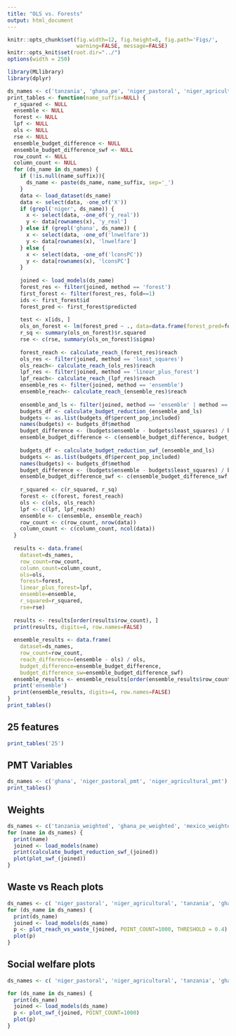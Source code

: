 ```yaml
---
title: "OLS vs. Forests"
output: html_document
---
```

```r
knitr::opts_chunk$set(fig.width=12, fig.height=8, fig.path='Figs/',
                      warning=FALSE, message=FALSE)
knitr::opts_knit$set(root.dir="../")
options(width = 250)
```

```r
library(MLlibrary)
library(dplyr)
```

```r
ds_names <- c('tanzania', 'ghana_pe', 'niger_pastoral', 'niger_agricultural', 'mexico')
print_tables <- function(name_suffix=NULL) {
  r_squared <- NULL
  ensemble <- NULL
  forest <- NULL
  lpf <- NULL
  ols <- NULL
  rse <- NULL
  ensemble_budget_difference <- NULL
  ensemble_budget_difference_swf <- NULL
  row_count <- NULL
  column_count <- NULL
  for (ds_name in ds_names) {
    if (!is.null(name_suffix)){
      ds_name <- paste(ds_name, name_suffix, sep='_')
    }
    data <- load_dataset(ds_name)
    data <- select(data, -one_of('X'))
    if (grepl('niger', ds_name)) {
      x <- select(data, -one_of('y_real'))
      y <- data[rownames(x), 'y_real']
    } else if (grepl('ghana', ds_name)) {
      x <- select(data, -one_of('lnwelfare'))
      y <- data[rownames(x), 'lnwelfare']
    } else {
      x <- select(data, -one_of('lconsPC'))
      y <- data[rownames(x), 'lconsPC']
    }
    
    joined <- load_models(ds_name)
    forest_res <- filter(joined, method == 'forest')
    first_forest <- filter(forest_res, fold==1)
    ids <- first_forest$id
    forest_pred <- first_forest$predicted
    
    test <- x[ids, ]
    ols_on_forest <- lm(forest_pred ~ ., data=data.frame(forest_pred=forest_pred, test))
    r_sq <- summary(ols_on_forest)$r.squared
    rse <- c(rse, summary(ols_on_forest)$sigma)
    
    forest_reach <- calculate_reach_(forest_res)$reach
    ols_res <- filter(joined, method == 'least_squares')
    ols_reach<- calculate_reach_(ols_res)$reach
    lpf_res <- filter(joined, method == 'linear_plus_forest')
    lpf_reach<- calculate_reach_(lpf_res)$reach
    ensemble_res <- filter(joined, method == 'ensemble')
    ensemble_reach<- calculate_reach_(ensemble_res)$reach
    
    ensemble_and_ls <- filter(joined, method == 'ensemble' | method == 'least_squares')
    budgets_df <- calculate_budget_reduction_(ensemble_and_ls)
    budgets <- as.list(budgets_df$percent_pop_included)
    names(budgets) <- budgets_df$method
    budget_difference <- (budgets$ensemble - budgets$least_squares) / budgets$least_squares
    ensemble_budget_difference <- c(ensemble_budget_difference, budget_difference)
    
    budgets_df <- calculate_budget_reduction_swf_(ensemble_and_ls)
    budgets <- as.list(budgets_df$percent_pop_included)
    names(budgets) <- budgets_df$method
    budget_difference <- (budgets$ensemble - budgets$least_squares) / budgets$least_squares
    ensemble_budget_difference_swf <- c(ensemble_budget_difference_swf, budget_difference)
    
    r_squared <- c(r_squared, r_sq)
    forest <- c(forest, forest_reach)
    ols <- c(ols, ols_reach)
    lpf <- c(lpf, lpf_reach)
    ensemble <- c(ensemble, ensemble_reach)
    row_count <- c(row_count, nrow(data))
    column_count <- c(column_count, ncol(data))
  }
  
  results <- data.frame(
    dataset=ds_names,
    row_count=row_count,
    column_count=column_count,
    ols=ols,
    forest=forest,
    linear_plus_forest=lpf,
    ensemble=ensemble,
    r_squared=r_squared,
    rse=rse)
  
  results <- results[order(results$row_count), ]
  print(results, digits=4, row.names=FALSE)
  
  ensemble_results <- data.frame(
    dataset=ds_names,
    row_count=row_count,
    reach_difference=(ensemble - ols) / ols,
    budget_difference=ensemble_budget_difference,
    budget_difference_sw=ensemble_budget_difference_swf)
  ensemble_results <- ensemble_results[order(ensemble_results$row_count), ]
  print('ensemble')
  print(ensemble_results, digits=4, row.names=FALSE)
}
print_tables()
```

## 25 features

```r
print_tables('25')
```

## PMT Variables
```r
ds_names <- c('ghana', 'niger_pastoral_pmt', 'niger_agricultural_pmt')
print_tables()
```

## Weights
```r
ds_names <- c('tanzania_weighted', 'ghana_pe_weighted', 'mexico_weighted')
for (name in ds_names) {
  print(name)
  joined <- load_models(name)
  print(calculate_budget_reduction_swf_(joined))
  plot(plot_swf_(joined))
}
```

## Waste vs Reach plots

```r
ds_names <- c( 'niger_pastoral', 'niger_agricultural', 'tanzania', 'ghana_pe', 'mexico')
for (ds_name in ds_names) {
  print(ds_name)
  joined <- load_models(ds_name)
  p <- plot_reach_vs_waste_(joined, POINT_COUNT=1000, THRESHOLD = 0.4)
  plot(p)
}
```

## Social welfare plots
```r
ds_names <- c( 'niger_pastoral', 'niger_agricultural', 'tanzania', 'ghana_pe', 'mexico')

for (ds_name in ds_names) {
  print(ds_name)
  joined <- load_models(ds_name)
  p <- plot_swf_(joined, POINT_COUNT=1000)
  plot(p)
}
```